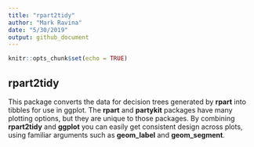 ```yaml
---
title: "rpart2tidy"
author: "Mark Ravina"
date: "5/30/2019"
output: github_document
---
```


```r
knitr::opts_chunk$set(echo = TRUE)
```

## rpart2tidy

This package converts the data for decision trees generated by  __rpart__ into tibbles for use in ggplot. The __rpart__ and __partykit__ packages have many plotting options, but they are unique to those packages. By combining __rpart2tidy__ and __ggplot__ you can easily get consistent design across plots, using familiar arguments such as __geom_label__ and __geom_segment__.
